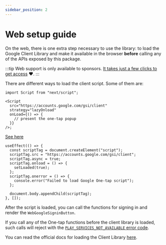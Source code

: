 ```yaml
---
sidebar_position: 2
---
```


# Web setup guide

On the web, there is one extra step necessary to use the library: to load the Google Client Library and make it available in the browser **before** calling any of the APIs exposed by this package.

:::tip
Web support is only available to sponsors️. [It takes just a few clicks to get access](/docs/install.mdx#accessing-the-private-package-for-sponsors) ❤️.
:::

There are different ways to load the client script. Some of them are:


<Tabs>
  <TabItem value="Next.js" label="Next.js">

```tsx
import Script from "next/script";

<Script
  src="https://accounts.google.com/gsi/client"
  strategy="lazyOnload"
  onLoad={() => {
    // present the one-tap popup
  }}
/>;
```

  </TabItem>

  <TabItem value="html" label="Simple html">

[See here](https://developers.google.com/identity/gsi/web/guides/client-library)

  </TabItem>

  <TabItem value="useEffect" label="useEffect">

```tsx
useEffect(() => {
  const scriptTag = document.createElement("script");
  scriptTag.src = "https://accounts.google.com/gsi/client";
  scriptTag.async = true;
  scriptTag.onload = () => {
    setLoaded(true);
  };
  scriptTag.onerror = () => {
    console.error("Failed to load Google One-tap script");
  };

  document.body.appendChild(scriptTag);
}, []);
```

  </TabItem>

</Tabs>

After the script is loaded, you can call the functions for signing in and render the `WebGoogleSigninButton`.

If you call any of the One-tap functions before the client library is loaded, such calls will reject with the [`PLAY_SERVICES_NOT_AVAILABLE` error code](../errors#status-codes).

You can read the official docs for loading the Client Library [here](https://developers.google.com/identity/gsi/web/guides/client-library).

